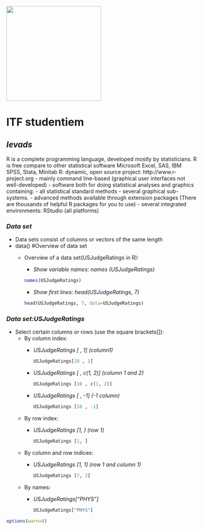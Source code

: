 ![](https://mans.llu.lv/sites/default/files/2022-09/LV_LBTU_logo-centrets_2022_zals.png){fig-alt="LBTU logo" fig-align="center" width="250"}

# ITF studentiem

## ***Ievads***

::: {#ievads}
R is a complete programming language, developed mostly by statisticians. R is free compare to other statistical software Microsoft Excel, SAS, IBM SPSS, Stata, Minitab R: dynamic, open source project: http://www.r-project.org - mainly command line-based (graphical user interfaces not well-developed) - software both for doing statistical analyses and graphics containing: - all statistical standard methods - several graphical sub-systems. - advanced methods available through extension packages (There are thousands of helpful R packages for you to use) - several integrated environments: RStudio (all platforms)
:::

### ***Data set***

::: {#dataset}
-   Data sets consist of columns or vectors of the same length
-   data() #Overview of data set
    -   Overview of a data set(USJudgeRatings in R):

        -   *Show variable names: names (USJudgeRatings)*

        ```{r class.source = "bg-success"}
        names(USJudgeRatings)
        ```

        -   *Show first lines: head(USJudgeRatings, 7)*

        ```{r class.source = "bg-success"}
        head(USJudgeRatings, 7, data=USJudgeRatings)
        ```
:::

### ***Data set:USJudgeRatings***

::: {#USJudgeRatings}
-   Select certain columns or rows (use the square brackets\[\]):
    -   By column index:
        -   *USJudgeRatings \[ , 1\] (column1)*

            ```{r class.source = "bg-danger"}
            USJudgeRatings[10 , 1]
            ```

        -   *USJudgeRatings \[ , c(1, 2)\] (column 1 and 2)*

            ```{r class.source = "bg-danger"}
            USJudgeRatings [10 , c(1, 2)]
            ```

        -   *USJudgeRatings \[ , -1\] (-1 column)*

            ```{r class.source = "bg-danger"}
            USJudgeRatings [10 , -1]
            ```
    -   By row index:
        -   *USJudgeRatings \[1, \] (row 1)*

            ```{r class.source = "bg-primary"}
            USJudgeRatings [1, ]
            ```
    -   By column and row indices:
        -   *USJudgeRatings \[1, 1\] (row 1 and column 1)*

            ```{r class.source = "bg-primary"}
            USJudgeRatings [7, 2]
            ```
    -   By names:
        -   *USJudgeRatings\["PHYS"\]*

            ```{r class.source = "bg-info"}
            USJudgeRatings["PHYS"]
            ```
:::

```{r}
options(warn=0)
```
